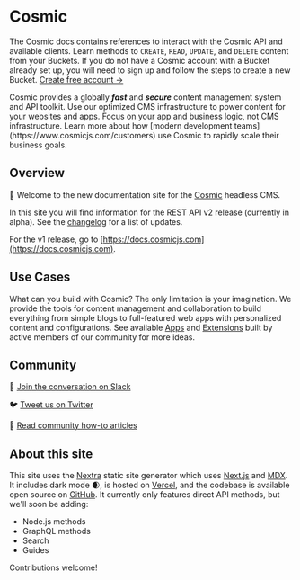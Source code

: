 
# Cosmic

<Features />

The Cosmic docs contains references to interact with the Cosmic API and available clients. Learn methods to `CREATE`, `READ`, `UPDATE`, and `DELETE` content from your Buckets. If you do not have a Cosmic account with a Bucket already set up, you will need to sign up and follow the steps to create a new Bucket. [Create free account →](https://app.cosmicjs.com/signup)

<Callout emoji="🚀">
  Cosmic provides a globally
  <i>
    <b>fast</b>
  </i>
  and
  <i>
    <b>secure</b>
  </i>
  content management system and API toolkit. Use our optimized CMS
  infrastructure to power content for your websites and apps. Focus on your app
  and business logic, not CMS infrastructure. Learn more about how [modern
  development teams](https://www.cosmicjs.com/customers) use Cosmic to rapidly
  scale their business goals.
</Callout>

## Overview

👋 Welcome to the new documentation site for the [Cosmic](https://www.cosmicjs.com) headless CMS.

In this site you will find information for the REST API v2 release (currently in alpha). See the [changelog](/api-reference/changelog) for a list of updates.

For the v1 release, go to [https://docs.cosmicjs.com](https://docs.cosmicjs.com).

## Use Cases

What can you build with Cosmic? The only limitation is your imagination. We provide the tools for content management and collaboration to build everything from simple blogs to full-featured web apps with personalized content and configurations. See available [Apps](https://www.cosmicjs.com/apps) and [Extensions](https://www.cosmicjs.com/extensions) built by active members of our community for more ideas.

## Community

💬 [Join the conversation on Slack](https://cosmicslack.herokuapp.com/)

🐦 [Tweet us on Twitter](https://twitter.com/cosmicjs)

📃 [Read community how-to articles](https://www.cosmicjs.com/articles)

## About this site

This site uses the [Nextra](https://github.com/shuding/nextra) static site generator which uses [Next.js](https://nextjs.org/) and [MDX](https://mdxjs.com/). It includes dark mode 🌒, is hosted on [Vercel](https://vercel.com/), and the codebase is available open source on [GitHub](https://github.com/cosmicjs/cosmic-docs). It currently only features direct API methods, but we'll soon be adding:

- Node.js methods
- GraphQL methods
- Search
- Guides

Contributions welcome!
